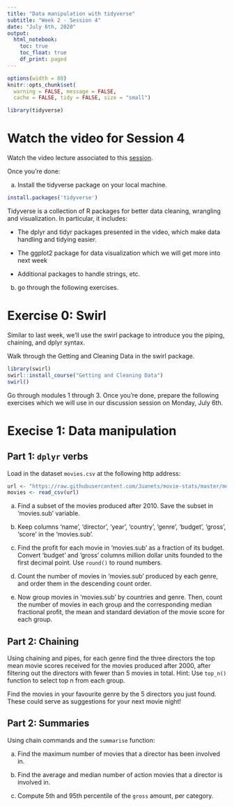 ```yaml
---
title: "Data manipulation with tidyverse"
subtitle: "Week 2 - Session 4"
date: "July 6th, 2020"
output: 
  html_notebook:
    toc: true
    toc_float: true
    df_print: paged
---
```


```r
options(width = 80)
knitr::opts_chunk$set(
  warning = FALSE, message = FALSE,
  cache = FALSE, tidy = FALSE, size = "small")
```


```r
library(tidyverse)
```
# Watch the video for Session 4


Watch the video lecture associated to this [session](https://www.youtube.com/watch?v=4aNBdl_qcBc).


Once you're done:

(a) Install the tidyverse package on your local machine.
```r
install.packages('tidyverse')
```
Tidyverse is a collection of R packages for better data cleaning, wrangling and visualization. In particular, it includes:

- The dplyr and tidyr packages presented in the video, which make data handling and tidying easier.
  
-  The ggplot2 package for data visualization which we will get more into next week

- Additional packages to handle strings, etc.

(b) go through the following exercises.


# Exercise 0: Swirl

Similar to last week, we'll use the swirl package to introduce you the piping, chaining, and dplyr syntax.

Walk through the Getting and Cleaning Data in the swirl package. 

```r
library(swirl)
swirl::install_course("Getting and Cleaning Data")
swirl()

```

Go through modules 1 through 3.
Once you're done, prepare the following exercises which we will use in our discussion session on Monday, July 6th.


# Execise 1: Data manipulation

## Part 1: `dplyr` verbs

Load in the dataset `movies.csv` at the following http address:

```r
url <- "https://raw.githubusercontent.com/Juanets/movie-stats/master/movies.csv"
movies <- read_csv(url)
```


a. Find a subset of the movies produced after 2010. 
Save the subset in 'movies.sub' variable.

b. Keep columns 'name', 'director', 'year', 'country', 'genre', 'budget', 'gross', 'score'
in the 'movies.sub'.

c. Find the profit for each movie in 'movies.sub' as a fraction of its budget.
Convert 'budget' and 'gross' columns million dollar units founded to the first decimal point.
Use `round()` to round numbers.

d. Count the number of movies in 'movies.sub' produced by each genre,
and order them in the descending count order.

e. Now group movies in 'movies.sub' by countries and genre.
Then, count the number of movies in each group and the corresponding 
median fractional profit, the mean and standard deviation of 
the movie score for each group.


## Part 2: Chaining

Using chaining and pipes, for each genre find the three directors the
top mean movie scores received for the movies produced after 2000,
after filtering out the directors with fewer than 5 movies in total.
Hint: Use `top_n()` function to select top n from each group.

Find the movies in your favourite genre by the 5 directors
you just found. These could serve as suggestions for your next movie night!


## Part 2: Summaries

Using chain commands and the `summarise` function:

a. Find the maximum number of movies that a director has been involved in.

b. Find the average and median number of action movies that a director is involved in.

c. Compute 5th and 95th percentile of the `gross` amount, per category.









